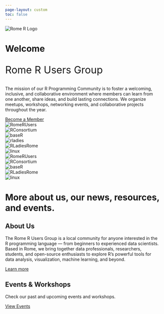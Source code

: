 ```yaml
---
page-layout: custom
toc: false
---
```



```{=html}
<div class="hero-section">
  <img src="images/logos/RUsers_transparent.png" alt="Rome R Logo" class="hero-logo-fixed" />

  <div class="hero-content">
    <h1 class="hero-title">Welcome</h1>
    <p class="hero-subtitle" style="font-size: 2rem;">Rome R Users Group</p>
    <p class="hero-description">
      The mission of our R Programming Community is to foster a welcoming, inclusive, and collaborative environment where members can learn from one another, share ideas, and build lasting connections. We organize meetups, workshops, networking events, and collaborative projects throughout the year.
    </p>
    <a href="https://www.meetup.com/rome-r-users-group/?eventOrigin=your_groups" class="cta-button">Become a Member</a>
  </div>
</div>
```



```{=html}
<div class="logo-marquee">
  <div class="logo-marquee-content">
  <!-- First set of logos -->
    <div class="logo-item">
      <img src="images/logos/RUsers_transparent.png" alt="RomeRUsers" style="max-height: 100px;">
    </div>
    <div class="logo-item">
      <img src="images/logos/sponsor-logo-transparent.png" alt="RConsortium" style="max-height: 100px;">
    </div>
    <div class="logo-item">
      <img src="images/logos/r-logo.png" alt="baseR" style="max-height: 100px;">
    </div>
    <div class="logo-item">
      <img src="images/logos/Rladies-logo-transparent.png" alt="rladies" style="max-height: 100px;">
    </div>
    <div class="logo-item">
      <img src="images/logos/RLadiesRome_logo_transparent.png" alt="RLadiesRome" style="max-height: 100px;">
    </div>
    <div class="logo-item">
      <img src="images/logos/linux-logo-transparent.png" alt="linux" style="max-height: 100px;">
    </div>
    <!-- Second set of logos -->
        <div class="logo-item">
      <img src="images/logos/RUsers_transparent.png" alt="RomeRUsers" style="max-height: 100px;">
    </div>
    <div class="logo-item">
      <img src="images/logos/sponsor-logo-transparent.png" alt="RConsortium" style="max-height: 100px;">
    </div>
    <div class="logo-item">
      <img src="images/logos/r-logo.png" alt="baseR" style="max-height: 100px;">
    </div>
    <div class="logo-item">
      <img src="images/logos/RLadiesRome_logo_transparent.png" alt="RLadiesRome" style="max-height: 100px;">
    </div>
    <div class="logo-item">
      <img src="images/logos/linux-logo-transparent.png" alt="linux" style="max-height: 100px;">
    </div>
  </div>
</div>

```


::: {.cards-section #about}

# More about us, our news, resources, and events.

::: {.cards-grid}
::: {.feature-card .bg-primary}
::: {.card-header}
# About Us
:::
::: {.card-content}
The Rome R Users Group is a local community for anyone interested in the R programming language — from beginners to experienced data scientists. Based in Rome, we bring together data professionals, researchers, students, and open-source enthusiasts to explore R’s powerful tools for data analysis, visualization, machine learning, and beyond.

[Learn more](about.qmd){.card-link}
:::
:::


::: {.feature-card .bg-primary}
::: {.card-header}
# Events & Workshops
:::
::: {.card-content}
Check our past and upcoming events and workshops. 

[View Events](events/index.qmd){.card-link}
:::
:::
:::


:::


